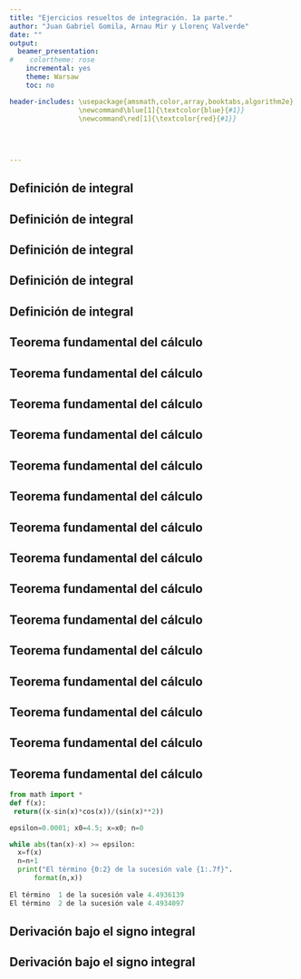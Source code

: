 ```yaml
---
title: "Ejercicios resueltos de integración. 1a parte."
author: "Juan Gabriel Gomila, Arnau Mir y Llorenç Valverde"
date: ""
output:
  beamer_presentation:
#    colortheme: rose
    incremental: yes
    theme: Warsaw
    toc: no

header-includes: \usepackage{amsmath,color,array,booktabs,algorithm2e}
                 \newcommand\blue[1]{\textcolor{blue}{#1}}
                 \newcommand\red[1]{\textcolor{red}{#1}}
                 

                 
              
---
```




## Definición de integral

\begin{block}{Ejercicio 1}
Consideremos la función $f(x)=1+x^2$ en el intervalo $[0,1]$. Demostrar que la función es integrable en el intervalo anterior.
\end{block}

## Definición de integral

\begin{block}{\textcolor{green}{Solución}}
\blue{
Consideremos la sucesión de particiones siguiente:
$$
P_n={x_0=0<\frac{1}{n}<\cdots <\frac{n}{n}=x_n=1},
$$
es decir $x_i=\frac{i}{n}$, $i=0,\ldots,n$.\newline
\pause
La suma inferior de $f$ respecto la particion $P_n$ será:
\begin{eqnarray*}
L(f,P_n) & = & \sum_{i=1}^n m_i\cdot (x_i-x_{i-1})=\sum_{i=1}^n\inf_{x\in [x_{i-1},x_i]}f(x)\cdot (x_i-x_{i-1})\pause \\ &=& \sum_{i=1}^n f(x_{i-1})\cdot \frac{1}{n}=\pause \frac{1}{n}\sum_{i=1}^n f\left(\frac{i-1}{n}\right)\\ & = & \pause \frac{1}{n}\sum_{i=1}^n \left(1+\frac{(i-1)^2}{n^2}\right) =\pause \frac{1}{n}\left(n+\frac{1}{n^2}\sum_{i=0}^{n-1} i^2\right)
\end{eqnarray*}
}
\end{block}

## Definición de integral

\begin{block}{\textcolor{green}{Solución (cont.)}}
\blue{
A continuación usamos la expresión siguiente:
$$
\sum_{i=1}^m i^2 = \frac{1}{6} m (m+1) (2m+1).
$$
\pause
La suma inferior de $f$ respecto de $P_n$ será:
\begin{eqnarray*}
L(f,P_n) & = &  \frac{1}{n}\left(n+\frac{1}{n^2}\cdot \frac{1}{6} (n-1) n (2(n-1)+1)\right)\pause\\ & = & 1+\frac{1}{6n^3}\cdot (n-1)n(2n-1)=1+\frac{(n-1)(2n-1)}{6n^2}.
\end{eqnarray*}
\pause
}
\end{block}

## Definición de integral

\begin{block}{\textcolor{green}{Solución (cont.)}}
\blue{
La suma superior de $f$ respecto de $P_n$ será:
\begin{eqnarray*}
U(f,P_n) & = & \sum_{i=1}^n M_i\cdot (x_i-x_{i-1})=\sum_{i=1}^n\sup_{x\in [x_{i-1},x_i]}f(x)\cdot (x_i-x_{i-1})\pause \\ &=& \sum_{i=1}^n f(x_{i})\cdot \frac{1}{n}=\pause \frac{1}{n}\sum_{i=1}^n f\left(\frac{i}{n}\right)\\ & = & \pause \frac{1}{n}\sum_{i=1}^n \left(1+\frac{i^2}{n^2}\right) =\pause \frac{1}{n}\left(n+\frac{1}{n^2}\sum_{i=1}^{n} i^2\right)\\\pause &=& 1+\frac{1}{n^3}\cdot\frac{1}{6}n (n+1)(2n+1)\pause =1+\frac{(n+1)(2n+1)}{6n^2}.
\end{eqnarray*}
}
\end{block}


## Definición de integral

\begin{block}{\textcolor{green}{Solución} (cont.)}
\blue{
A continuación calculemos $\displaystyle\lim_{n\to\infty}L(f,P_n)$ y $\displaystyle\lim_{n\to\infty} U(f,P_n)$:
\begin{eqnarray*}
L(f,P_n) & = & \lim_{n\to\infty}1+\frac{(n+1)(2n+1)}{6n^2}=1+\frac{2}{6}=\frac{4}{3},\\\pause
U(f, P_n)  &= & \lim_{n\to\infty}1+\frac{(n+1)(2n+1)}{6n^2}=1+\frac{2}{6}=\frac{4}{3}.
\end{eqnarray*}
\pause
Como los dos límites anteriores coinciden y además $\displaystyle\lim_{n\to\infty}\delta(P_n)=\lim_{n\to\infty}\frac{1}{n}=0$, deducimos que la función $f$ es integrable en el intervalo $[0,1]$ y además $\displaystyle\int_{[0,1]} f=\frac{4}{3}$.
}
\end{block}

## Teorema fundamental del cálculo

\begin{block}{Ejercicio 2}
Calcular la integrales definidas siguientes:
\begin{enumerate}[a)]
\item $\displaystyle\int_1^2\frac{\mathrm{e}^{\frac{1}{x}}}{x^2}\, dx.$
\item $\displaystyle\int_0^1 x\mathrm{e}^{-x^2}\, dx.$
\end{enumerate}
\end{block}

## Teorema fundamental del cálculo

\begin{block}{\textcolor{green}{Solución}}
\blue{
Apartado a). Aplicamos el siguiente cambio de variable:\pause
$$
t=\frac{1}{x},\ \Rightarrow dt=-\frac{1}{x^2}\, dx,\ \Rightarrow -dt =\frac{1}{x^2}\, dx.
$$
\pause
Cuando $x=1$, el valor de $t$ es: $t=\frac{1}{1}=1$ y \pause cuando $x=2$, el valor de $t$ es $t=\frac{1}{2}$.\pause\newline
La integral a calcular nos queda en la nueva variable $t$:
$$
\int_1^{\frac{1}{2}}\mathrm{e}^t \,(-dt)=\pause \int_{\frac{1}{2}}^1 \mathrm{e}^t \,dt =\pause \left[\mathrm{e}^t\right]_{\frac{1}{2}}^1 =\pause \mathrm{e}^1-\mathrm{e}^{\frac{1}{2}}\approx `r round(exp(1)-exp(0.5),4)`.
$$
}
\end{block}

## Teorema fundamental del cálculo

\begin{block}{\textcolor{green}{Solución (cont.)}}
\blue{
Apartado b). El valor de la integral será:
\pause
\begin{eqnarray*}
\int_0^1 x\mathrm{e}^{-x^2}\, dx \pause & = & -\frac{1}{2}\cdot\int_0^1 (-2x)\mathrm{e}^{-x^2}\, dx \pause =-\frac{1}{2}\left[\mathrm{e}^{-x^2}\right]_0^1\\\pause &=&-\frac{1}{2}\left(\mathrm{e}^{-1}-1\right) =\pause \frac{1}{2}\left(1-\frac{1}{\mathrm{e}}\right)\pause = \frac{\mathrm{e}-1}{2\mathrm{e}}\approx `r round((exp(1)-1)/(2*exp(1)),4)`.
\end{eqnarray*}
}
\end{block}

## Teorema fundamental del cálculo

\begin{block}{Ejercicio 3}
La función error:
$$
\mathrm{erf}(x)=\frac{2}{\sqrt{\pi}}\int_0^x\mathrm{e}^{-t^2}\, dt
$$
se usa en probabilidad, estadística y ingeniería.
\begin{enumerate}[a)]
\item Demostrar que $\displaystyle\int_a^b \mathrm{e}^{-t^2}\, dt=\frac{\sqrt{\pi}}{2}(\mathrm{erf(b)}-\mathrm{erf}(a))$.
\item Demostrar que la función $y=x^2\mathrm{erf}(x)$ satisface la ecuación diferencial $\sqrt{\pi} x y'=2\sqrt{\pi} y+2x^3\mathrm{e}^{-x^2}$.
\end{enumerate}
\end{block}


## Teorema fundamental del cálculo

\begin{block}{\textcolor{green}{Solución}}
\blue{
Apartado a). Aplicando la propiedad de la aditividad de la integral en un intervalo tenemos que:\pause
$$
\mathrm{erf}(b)-\mathrm{erf}(a)\pause =\frac{2}{\sqrt{\pi}}\left(\int_0^b\mathrm{e}^{-t^2}\, dt-\int_0^a\mathrm{e}^{-t^2}\, dt\right) \pause =\frac{2}{\sqrt{\pi}}\int_a^b\mathrm{e}^{-t^2}\, dt,
$$
y, por tanto,\pause
$$
\int_a^b\mathrm{e}^{-t^2}\, dt =\frac{\sqrt{\pi}}{2}(\mathrm{erf}(b)-\mathrm{erf}(a)).
$$
}
\end{block}

## Teorema fundamental del cálculo

\begin{block}{\textcolor{green}{Solución (cont.)}}
\blue{
Apartado b). Aplicando el Teorema fundamental del cálculo, podemos hallar la derivada de la función $\mathrm{erf}(x)$:\pause
$$
\mathrm{erf}'(x)=\frac{2}{\sqrt{\pi}}\mathrm{e}^{-x^2}.
$$
\pause
Por tanto,
\begin{eqnarray*}
y' & =& 2x\cdot\mathrm{erf}(x)+x^2\cdot \mathrm{erf}'(x)=\pause 2x\cdot\mathrm{erf}(x)+x^2\cdot \frac{2}{\sqrt{\pi}}\mathrm{e}^{-x^2}\\\pause &=&
2x\cdot \frac{y}{x^2}+\frac{2x^2}{\sqrt{\pi}}\mathrm{e}^{-x^2}=\pause  \frac{2y}{x}+\frac{2x^2}{\sqrt{\pi}}\mathrm{e}^{-x^2}.
\end{eqnarray*}
\pause
Multiplicando por $\sqrt{\pi} x$ nos queda:\pause
$$
\sqrt{\pi} x y' = 2\sqrt{\pi} y+2x^3 \mathrm{e}^{-x^2}.
$$
}
\end{block}

## Teorema fundamental del cálculo

\begin{block}{Ejercicio 4}
La función seno integral:
$$
\mathrm{Si}(x)=\int_0^x \frac{\sin t}{t}\, dt,
$$
es importante en ingeniería eléctrica.
Fijarse que aunque el integrando $f(t)=\frac{\sin t}{t}$ no está definido para $t=0$, sabemos que su límite cuando $t$ tiende a $0$ vale $1$. Por tanto, si definimos $f(0)=1$, tenemos que $f$ es continua para todo valor de $x$.
\end{block}

## Teorema fundamental del cálculo

\begin{block}{Ejercicio 4 (cont.)}
\begin{enumerate}[a)]
\item Hacer un gráfico de la función $\mathrm{Si}(x)$.
\item ¿Para qué valores de $x$, la función $\mathrm{Si}(x)$ tiene un máximo relativo?
\item Hallar el primer punto de inflexión a la derecha del origen. Es decir hallar el mínimo valor $x_0>0$ tal que $(x_0,\mathrm{Si}(x_0))$ es un punto de inflexión de la función $\mathrm{Si}(x)$.
\end{enumerate}
\end{block}

## Teorema fundamental del cálculo

\begin{block}{\textcolor{green}{Solución}}
\blue{
Apartado a). El gráfico de la funció $\mathrm{Si}(x)$ es el siguiente:
\begin{center}
\includegraphics[width=8cm]{SinIntegral.png}
\end{center}
}
\end{block}

## Teorema fundamental del cálculo

\begin{block}{\textcolor{green}{Solución (cont.)}}
\blue{
Apartado b). Para hallar los extremos relativos de la función $\mathrm{Si}(x)$ hemos de calcular primero su derivada e igualarla a cero:\pause
$$
\mathrm{Si}'(x)=\frac{\sin x}{x}=0,\pause\ \Rightarrow \sin x=0,\ (x\neq 0),\pause\ \Rightarrow x=n\pi, \ n\in\mathbb{Z}\setminus\{0\}.
$$
\pause
Las abscisas de los candidatos a extremos serán de la forma $x_n=n\pi$, con $n\neq 0$. \pause\newline
Veamos si son máximos o mínimos:\vspace*{0.5cm}
\setlength{\tabcolsep}{4pt}
\begin{center}
\begin{tabular}{lcccccccccccccccc}
\hline
$x$ & $-\infty$ &&$\cdots$&&$-2\pi$&&$-\pi$&&$\pi$&&$2\pi$&&$\cdots$&&$\infty$\\\hline 
$y'$&&&&&&$-$&&$+$&&$-$&&&&&&\\
$y$&&&&&&$\searrow$&&$\nearrow$&&$\searrow$&&&&&&\\\hline
\end{tabular}
\end{center}
}
\end{block}

## Teorema fundamental del cálculo

\begin{block}{\textcolor{green}{Solución (cont.)}}
\blue{
Entonces:
\begin{itemize}
\item si $n>0$, los puntos con $x_n=n\pi$, con $n$ par serán mínimos y los puntos $x_n=n\pi$ con $n$ impar serán máximos,\pause
\item si $n<0$, los puntos con $x_n=n\pi$, con $n$ par serán máximos y los puntos $x_n=n\pi$ con $n$ impar serán mínimos.
\end{itemize}
}
\end{block}

## Teorema fundamental del cálculo

\begin{block}{\textcolor{green}{Solución (cont.)}}
\blue{
Apartado c). Los puntos de inflexión se hallan igualando a cero la derivada segunda:\pause
$$
\mathrm{Si}''(x)=\frac{x\cdot\cos x-\sin x}{x^2}=0,\ \Rightarrow x\cdot\cos x-\sin x=0,\ \Rightarrow x=\tan x.
$$\pause
Nos piden hallar la primera solución $x>0$ de la solución anterior. \newline\pause Fijarse que $x=0$ es una solución de la ecuación anterior y de hecho el valor $(0,0)$ es un punto de inflexión de la función $\mathrm{Si}(x)$.\pause\newline
Para resolver la ecuación anterior, hagamos primero un gráfico ilustrativo:
}
\end{block}

## Teorema fundamental del cálculo

\begin{block}{\textcolor{green}{Solución (cont.)}}
\blue{
\begin{center}
\includegraphics[width=9cm]{Tanxx.png}
\end{center}
}
\end{block}


## Teorema fundamental del cálculo

\begin{block}{\textcolor{green}{Solución (cont.)}}
\blue{
Resolveremos la ecuación anterior $g(x)=\tan x-x=0$, por el método de Newton-Raphson:\pause
\begin{eqnarray*}
x_{n+1} & = & x_n-\frac{g(x_n)}{g'(x_n)}\pause =x_n-\frac{\tan x_n-x_n}{\tan^2 x_n}\\\pause &=&\frac{x_n (\tan^2 x_n+1)-\tan x_n}{\tan^2 x_n}\pause =\frac{\frac{x_n}{\cos^2 x_n}-\frac{\sin x_n}{\cos x_n}}{\frac{\sin^2 x_n}{\cos^2 x_n}}\pause \\ &=& \frac{x_n-\sin x_n\cos x_n}{\sin^2 x_n},
\end{eqnarray*}
con $x_0=4.5$.\newline
\pause
El programa en `python` que resuelve la ecuación anterior es el siguiente:
}
\end{block}


## Teorema fundamental del cálculo

```python
from math import *
def f(x):
 return((x-sin(x)*cos(x))/(sin(x)**2))

epsilon=0.0001; x0=4.5; x=x0; n=0

while abs(tan(x)-x) >= epsilon:
  x=f(x)
  n=n+1
  print("El término {0:2} de la sucesión vale {1:.7f}".
      format(n,x))
      
El término  1 de la sucesión vale 4.4936139
El término  2 de la sucesión vale 4.4934097
```


## Derivación bajo el signo integral
\begin{block}{Ejercicio 5}
Hallar la derivada de las funciones siguientes:
\begin{enumerate}[a)]
\item $\displaystyle h(x)=\int_2^{\frac{1}{x}}\arctan t\, dt.$
\item $\displaystyle h(x)=\int_0^{x^2}\sqrt{1+r^3}\, dr.$
\end{enumerate}
\end{block}

## Derivación bajo el signo integral
\begin{block}{\textcolor{green}{Solución}}
\blue{
Aplicando la fórmula de derivación bajo el signo integral, las derivadas son:\pause
\begin{enumerate}
\item $\displaystyle h'(x)=\arctan\left(\frac{1}{x}\right)\cdot \left(\frac{1}{x}\right)'=\pause
\arctan\left(\frac{1}{x}\right)\cdot\left(-\frac{1}{x^2}\right)=\pause -\frac{\arctan\left(\frac{1}{x}\right)}{x^2}.$\pause
\item $\displaystyle h'(x)=\sqrt{1+(x^2)^3}\cdot (x^2)'=\pause \sqrt{1+x^6}\cdot 2x=\pause
2 x\cdot \sqrt{1+x^6}.$
\end{enumerate}
}
\end{block}
